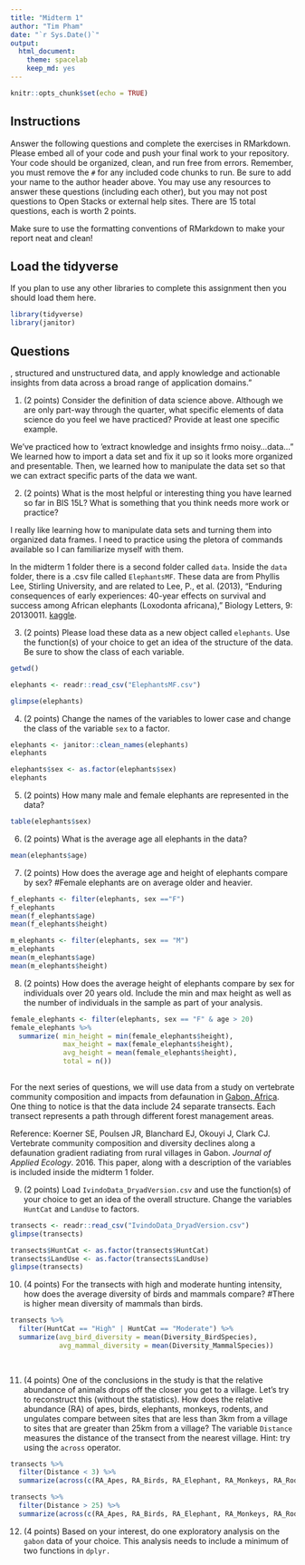 ```yaml
---
title: "Midterm 1"
author: "Tim Pham"
date: "`r Sys.Date()`"
output:
  html_document: 
    theme: spacelab
    keep_md: yes
---
```


```r
knitr::opts_chunk$set(echo = TRUE)
```

## Instructions
Answer the following questions and complete the exercises in RMarkdown. Please embed all of your code and push your final work to your repository. Your code should be organized, clean, and run free from errors. Remember, you must remove the `#` for any included code chunks to run. Be sure to add your name to the author header above. You may use any resources to answer these questions (including each other), but you may not post questions to Open Stacks or external help sites. There are 15 total questions, each is worth 2 points.  

Make sure to use the formatting conventions of RMarkdown to make your report neat and clean!  

## Load the tidyverse
If you plan to use any other libraries to complete this assignment then you should load them here.
```r
library(tidyverse)
library(janitor)
```

## Questions  
, structured and unstructured data, and apply knowledge and actionable insights from data across a broad range of application domains."  

1. (2 points) Consider the definition of data science above. Although we are only part-way through the quarter, what specific elements of data science do you feel we have practiced? Provide at least one specific example.  

We've practiced how to 'extract knowledge and insights frmo noisy...data..." We learned how to import a data set and fix it up so it looks more organized and presentable. Then, we learned how to manipulate the data set so that we can extract specific parts of the data we want. 

2. (2 points) What is the most helpful or interesting thing you have learned so far in BIS 15L? What is something that you think needs more work or practice?  

I really like learning how to manipulate data sets and turning them into organized data frames. I need to practice using the pletora of commands available so I can familiarize myself with them.

In the midterm 1 folder there is a second folder called `data`. Inside the `data` folder, there is a .csv file called `ElephantsMF`. These data are from Phyllis Lee, Stirling University, and are related to Lee, P., et al. (2013), "Enduring consequences of early experiences: 40-year effects on survival and success among African elephants (Loxodonta africana)," Biology Letters, 9: 20130011. [kaggle](https://www.kaggle.com/mostafaelseidy/elephantsmf).  

3. (2 points) Please load these data as a new object called `elephants`. Use the function(s) of your choice to get an idea of the structure of the data. Be sure to show the class of each variable.
```r
getwd()
```

```r
elephants <- readr::read_csv("ElephantsMF.csv")
```
```r
glimpse(elephants)
```


4. (2 points) Change the names of the variables to lower case and change the class of the variable `sex` to a factor.

```r
elephants <- janitor::clean_names(elephants)
elephants
```
```r

elephants$sex <- as.factor(elephants$sex)
elephants
```


5. (2 points) How many male and female elephants are represented in the data?
```r
table(elephants$sex)
```


6. (2 points) What is the average age all elephants in the data?

```r
mean(elephants$age)
```


7. (2 points) How does the average age and height of elephants compare by sex?
#Female elephants are on average older and heavier.

```r
f_elephants <- filter(elephants, sex =="F")
f_elephants
mean(f_elephants$age)
mean(f_elephants$height)
```
```r
m_elephants <- filter(elephants, sex == "M")
m_elephants
mean(m_elephants$age)
mean(m_elephants$height)
```

8. (2 points) How does the average height of elephants compare by sex for individuals over 20 years old. Include the min and max height as well as the number of individuals in the sample as part of your analysis. 

```r
female_elephants <- filter(elephants, sex == "F" & age > 20)
female_elephants %>% 
  summarize( min_height = min(female_elephants$height),
             max_height = max(female_elephants$height),
             avg_height = mean(female_elephants$height),
             total = n())
  
```


For the next series of questions, we will use data from a study on vertebrate community composition and impacts from defaunation in [Gabon, Africa](https://en.wikipedia.org/wiki/Gabon). One thing to notice is that the data include 24 separate transects. Each transect represents a path through different forest management areas.  

Reference: Koerner SE, Poulsen JR, Blanchard EJ, Okouyi J, Clark CJ. Vertebrate community composition and diversity declines along a defaunation gradient radiating from rural villages in Gabon. _Journal of Applied Ecology_. 2016. This paper, along with a description of the variables is included inside the midterm 1 folder.  

9. (2 points) Load `IvindoData_DryadVersion.csv` and use the function(s) of your choice to get an idea of the overall structure. Change the variables `HuntCat` and `LandUse` to factors.

```r
transects <- readr::read_csv("IvindoData_DryadVersion.csv")
glimpse(transects)
```
```r
transects$HuntCat <- as.factor(transects$HuntCat)
transects$LandUse <- as.factor(transects$LandUse)
glimpse(transects)
```

10. (4 points) For the transects with high and moderate hunting intensity, how does the average diversity of birds and mammals compare?
#There is higher mean diversity of mammals than birds.
```r
transects %>% 
  filter(HuntCat == "High" | HuntCat == "Moderate") %>% 
  summarize(avg_bird_diversity = mean(Diversity_BirdSpecies),
            avg_mammal_diversity = mean(Diversity_MammalSpecies))
  
  
```


11. (4 points) One of the conclusions in the study is that the relative abundance of animals drops off the closer you get to a village. Let's try to reconstruct this (without the statistics). How does the relative abundance (RA) of apes, birds, elephants, monkeys, rodents, and ungulates compare between sites that are less than 3km from a village to sites that are greater than 25km from a village? The variable `Distance` measures the distance of the transect from the nearest village. Hint: try using the `across` operator.  

```r
transects %>% 
  filter(Distance < 3) %>% 
  summarize(across(c(RA_Apes, RA_Birds, RA_Elephant, RA_Monkeys, RA_Rodent, RA_Ungulate), n_distinct))
```
```r
transects %>% 
  filter(Distance > 25) %>% 
  summarize(across(c(RA_Apes, RA_Birds, RA_Elephant, RA_Monkeys, RA_Rodent, RA_Ungulate), n_distinct))
```

12. (4 points) Based on your interest, do one exploratory analysis on the `gabon` data of your choice. This analysis needs to include a minimum of two functions in `dplyr.`

```r

```

